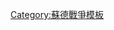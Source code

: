 {{Campaign
|name=[[藍色方案]]至<br />[[第三次哈爾科夫戰役|第三次哈爾科夫]]
|raw_name=Campaignbox Operation Blue to 3rd Kharkov
|battles=[[藍色方案]] &ndash; [[沃羅涅日戰役 (1942年)|沃羅涅日]] &ndash; [[老鼠行動|老鼠]] &ndash; [[斯大林格勒战役|史達林格勒]] &ndash;  [[天王星行動|天王星]] &ndash; [[冬季風暴行動|冬季風暴]] &ndash;  [[土星行動|土星]] &ndash; [[突擊塔特辛斯卡亞]] &ndash; [[第三次哈爾科夫戰役|第三次哈爾科夫]]}}<noinclude>
[[Category:蘇德戰爭模板]]
</noinclude>